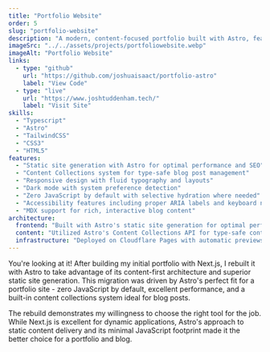 ```yaml
---
title: "Portfolio Website"
order: 5
slug: "portfolio-website"
description: "A modern, content-focused portfolio built with Astro, featuring a blog system, responsive design, and optimal performance through static site generation."
imageSrc: "../../assets/projects/portfoliowebsite.webp"
imageAlt: "Portfolio Website"
links:
  - type: "github"
    url: "https://github.com/joshuaisaact/portfolio-astro"
    label: "View Code"
  - type: "live"
    url: "https://www.joshtuddenham.tech/"
    label: "Visit Site"
skills:
  - "Typescript"
  - "Astro"
  - "TailwindCSS"
  - "CSS3"
  - "HTML5"
features:
  - "Static site generation with Astro for optimal performance and SEO"
  - "Content Collections system for type-safe blog post management"
  - "Responsive design with fluid typography and layouts"
  - "Dark mode with system preference detection"
  - "Zero JavaScript by default with selective hydration where needed"
  - "Accessibility features including proper ARIA labels and keyboard navigation"
  - "MDX support for rich, interactive blog content"
architecture:
  frontend: "Built with Astro's static site generation for optimal performance. Implemented WCAG-compliant accessible design patterns. Created reusable components with TypeScript for type safety. Leveraged Astro's partial hydration for interactive elements."
  content: "Utilized Astro's Content Collections API for type-safe content management. Markdown and MDX processing for blog posts with frontmatter validation."
  infrastructure: "Deployed on Cloudflare Pages with automatic previews for all changes. Set up proper meta tags and SEO optimization for all pages. Optimized build process for fast static site generation."
---
```


You're looking at it! After building my initial portfolio with Next.js, I rebuilt it with Astro to take advantage of its content-first architecture and superior static site generation. This migration was driven by Astro's perfect fit for a portfolio site - zero JavaScript by default, excellent performance, and a built-in content collections system ideal for blog posts.

The rebuild demonstrates my willingness to choose the right tool for the job. While Next.js is excellent for dynamic applications, Astro's approach to static content delivery and its minimal JavaScript footprint made it the better choice for a portfolio and blog.
